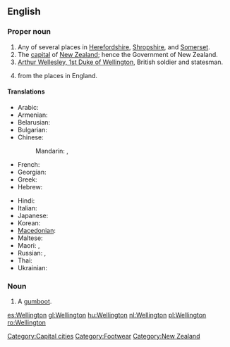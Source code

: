 {{wikipedia}}
==English==

===Proper noun===
{{en-proper noun}}

# Any of several places in [[Herefordshire]], [[Shropshire]], and [[Somerset]].
# The [[capital]] of [[New Zealand]]; hence the Government of New Zealand.
# [[w:Arthur Wellesley, 1st Duke of Wellington|Arthur Wellesley, 1st Duke of Wellington]], British soldier and statesman.
# {{surname|[[habitational]]|from=Old English|dot=}} from the places in England.

====Translations====
{{trans-top|capital of New Zealand}}
* Arabic: {{t|ar|ويلنجتون|m|tr=Welington|sc=Arab}}
* Armenian: {{t|hy|Վելինգտոն|tr=Velington|sc=Armn}}
* Belarusian: {{t|be|Велінгтон|m|tr=Velinhtón|sc=Cyrl}}
* Bulgarian: {{t|bg|Уелингтън|m|tr=Uélingtǎn|sc=Cyrl}}
* Chinese:
*: Mandarin: {{t|zh|惠靈頓|tr=Werinton|sc=Hani}},  {{t|zh|惠灵顿|tr=Huìlíngdùn|sc=Hani}}
* French: {{t-|fr|Wellington}}
* Georgian: {{t|ka|ველინგტონი|sc=Geor}}
* Greek: {{t|el|Ουέλλινγκτον|tr=Uélington|sc=Grek}}
* Hebrew: {{t|he|ולינגטון|sc=Hebr}}
{{trans-mid}}
* Hindi: {{t|hi|वेलिंग्टन|sc=Deva}}
* Italian: {{t-|it|Wellington}}
* Japanese: {{t|ja|ウェリントン|tr=Werinton|sc=Jpan}}
* Korean: {{t|ko|웰링턴|sc=Kore}}
* [[Macedonian]]: {{t-|mk|Велингтон|m|tr=Vélington|sc=Cyrl|xs=Macedonian}}
* Maltese: {{t-|mt|Wellington|xs=Maltese}}
* Maori: {{t|mi|Te Whanganui-a-Tara}},  {{t|mi|Poneke}}
* Russian: {{t|ru|Веллингтон|m|tr=Véllington, Vellingtón|sc=Cyrl}},  {{t|ru|Уэллингтон|m|tr=Uéllington, Wéllington|sc=Cyrl}}
* Thai: {{t|th|เวลลิงตัน|sc=Thai}}
* Ukrainian: {{t|uk|Веллінгтон|m|tr=Véllinhton, Vellinhtón|sc=Cyrl}}
{{trans-bottom}}

===Noun===
{{en-noun}}

# A [[gumboot]].

[[Category:Capital cities]]
[[Category:Footwear]]
[[Category:New Zealand]]

[[es:Wellington]]
[[gl:Wellington]]
[[hu:Wellington]]
[[nl:Wellington]]
[[pl:Wellington]]
[[ro:Wellington]]